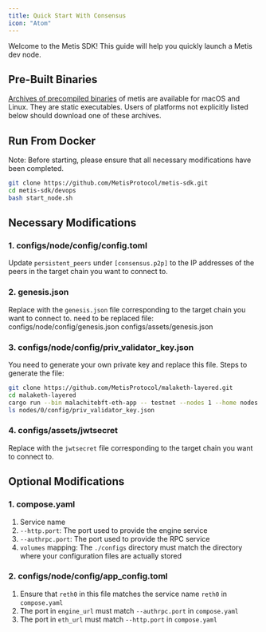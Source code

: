 ```yaml
---
title: Quick Start With Consensus
icon: "Atom"
---
```


Welcome to the Metis SDK! This guide will help you quickly launch a Metis dev node.

## Pre-Built Binaries

[Archives of precompiled binaries](https://github.com/MetisProtocol/metis-sdk/releases/) of metis are available for macOS and Linux. They are static executables. Users of platforms not explicitly listed below should download one of these archives.

## Run From Docker
Note: Before starting, please ensure that all necessary modifications have been completed.
```bash
git clone https://github.com/MetisProtocol/metis-sdk.git
cd metis-sdk/devops
bash start_node.sh
```

## Necessary Modifications

### 1. configs/node/config/config.toml
Update `persistent_peers` under `[consensus.p2p]` to the IP addresses of the peers in the target chain you want to connect to.

### 2. genesis.json
Replace with the `genesis.json` file corresponding to the target chain you want to connect to.
need to be replaced file: 
configs/node/config/genesis.json
configs/assets/genesis.json

### 3. configs/node/config/priv_validator_key.json
You need to generate your own private key and replace this file. Steps to generate the file:
```bash
git clone https://github.com/MetisProtocol/malaketh-layered.git
cd malaketh-layered
cargo run --bin malachitebft-eth-app -- testnet --nodes 1 --home nodes
ls nodes/0/config/priv_validator_key.json
```

### 4. configs/assets/jwtsecret
Replace with the `jwtsecret` file corresponding to the target chain you want to connect to.

## Optional Modifications

### 1. compose.yaml
1. Service name
2. `--http.port`: The port used to provide the engine service
3. `--authrpc.port`: The port used to provide the RPC service
4. `volumes` mapping: The `./configs` directory must match the directory where your configuration files are actually stored

### 2. configs/node/config/app_config.toml
1. Ensure that `reth0` in this file matches the service name `reth0` in `compose.yaml`
2. The port in `engine_url` must match `--authrpc.port` in `compose.yaml`
3. The port in `eth_url` must match `--http.port` in `compose.yaml`
